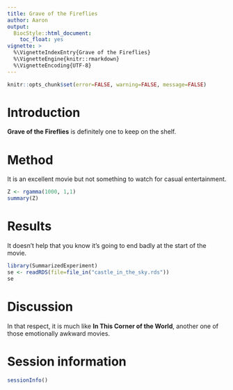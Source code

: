 ```yaml
---
title: Grave of the Fireflies 
author: Aaron
output:
  BiocStyle::html_document:
    toc_float: yes
vignette: >
  %\VignetteIndexEntry{Grave of the Fireflies}
  %\VignetteEngine{knitr::rmarkdown}
  %\VignetteEncoding{UTF-8}
---   
```


```r
knitr::opts_chunk$set(error=FALSE, warning=FALSE, message=FALSE)
```

# Introduction

**Grave of the Fireflies** is definitely one to keep on the shelf.

# Method

It is an excellent movie but not something to watch for casual entertainment.

```r
Z <- rgamma(1000, 1,1)
summary(Z)
```

# Results

It doesn't help that you know it's going to end badly at the start of the movie.

```r
library(SummarizedExperiment)
se <- readRDS(file=file_in("castle_in_the_sky.rds"))
se
```

# Discussion

In that respect, it is much like **In This Corner of the World**, another one of those emotionally awkward movies.

# Session information

```r
sessionInfo()
```
